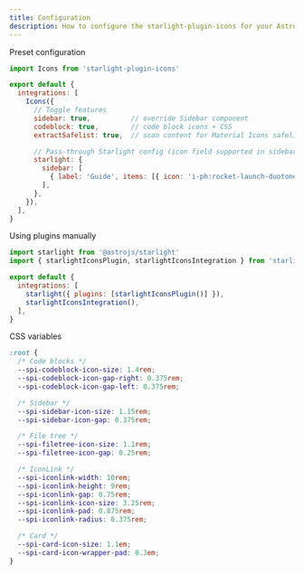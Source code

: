```yaml
---
title: Configuration
description: How to configure the starlight-plugin-icons for your Astro project.
---
```


Preset configuration

```js title="astro.config.mjs"
import Icons from 'starlight-plugin-icons'

export default {
  integrations: [
    Icons({
      // Toggle features
      sidebar: true,          // override Sidebar component
      codeblock: true,        // code block icons + CSS
      extractSafelist: true,  // scan content for Material Icons safelist

      // Pass-through Starlight config (icon field supported in sidebar)
      starlight: {
        sidebar: [
          { label: 'Guide', items: [{ icon: 'i-ph:rocket-launch-duotone', label: 'Intro', slug: 'guide/intro' }] },
        ],
      },
    }),
  ],
}
```

Using plugins manually

```js title="astro.config.mjs"
import starlight from '@astrojs/starlight'
import { starlightIconsPlugin, starlightIconsIntegration } from 'starlight-plugin-icons'

export default {
  integrations: [
    starlight({ plugins: [starlightIconsPlugin()] }),
    starlightIconsIntegration(),
  ],
}
```

CSS variables

```css title="src/styles/custom.css"
:root {
  /* Code blocks */
  --spi-codeblock-icon-size: 1.4rem;
  --spi-codeblock-icon-gap-right: 0.375rem;
  --spi-codeblock-icon-gap-left: 0.375rem;

  /* Sidebar */
  --spi-sidebar-icon-size: 1.15rem;
  --spi-sidebar-icon-gap: 0.375rem;

  /* File tree */
  --spi-filetree-icon-size: 1.1rem;
  --spi-filetree-icon-gap: 0.25rem;

  /* IconLink */
  --spi-iconlink-width: 10rem;
  --spi-iconlink-height: 9rem;
  --spi-iconlink-gap: 0.75rem;
  --spi-iconlink-icon-size: 3.25rem;
  --spi-iconlink-pad: 0.875rem;
  --spi-iconlink-radius: 0.375rem;

  /* Card */
  --spi-card-icon-size: 1.1em;
  --spi-card-icon-wrapper-pad: 0.3em;
}
```
